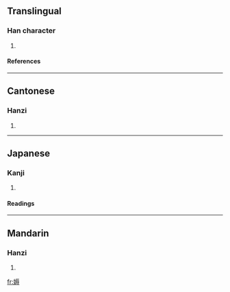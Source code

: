 ==Translingual==
===Han character===
{{Han char|rn=38|rad=女|as=10|sn=13|four=4144<sub>3</sub>|canj=女一女戈 (VMVI)}}
# {{defn|Han|sort=女10}}
====References====
{{Han ref|kx=0268.100|dkj=06578|dj=0535.320|hdz=21071.110|uh=5AB7|ud=23223|bh=DD40|bd=56640}}
----
==Cantonese==
===Hanzi===
{{yue-hanzi|jyut=|y=yuk6}}
# {{defn|Cantonese}}
----
==Japanese==
===Kanji===
{{ja-kanji|grade=|rs=女10}}
# {{defn|Japanese}} 
====Readings====
{{ja-readings|on=[[じょく]] (joku), [[にく]] (niku)|kun=[[おこたる]] (okotaru)}}
----
==Mandarin==
===Hanzi===
{{cmn-hanzi|pin=[[rù]] ([[ru4]])|wg=ju<sup>4</sup>}}
# {{defn|Mandarin}}

[[fr:媷]]
